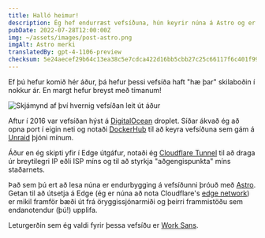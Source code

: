 ```yaml
---
title: Halló heimur!
description: Ég hef endurræst vefsíðuna, hún keyrir núna á Astro og er dreift á Edge!
pubDate: 2022-07-28T12:00:00Z
img: ~/assets/images/post-astro.png
imgAlt: Astro merki
translatedBy: gpt-4-1106-preview
checksum: 5e24aecef29b64c13ea38c5e7cdca422d16bb5cbb27c25c66117f6c401f99b99
---
```



Ef þú hefur komið hér áður, þá hefur þessi vefsíða haft "hæ þar" skilaboðin í nokkur ár. En margt hefur breyst með tímanum!

<Image src={OldWebsiteImage} alt="Skjámynd af því hvernig vefsíðan leit út áður" format="webp" />

Aftur í 2016 var vefsíðan hýst á [DigitalOcean](https://digitalocean.com) droplet. Síðar ákvað ég að opna port í eigin neti og notaði [DockerHub](https://hub.docker.com/r/barrenechea/barrenechea-website) til að keyra vefsíðuna sem gám á [Unraid](https://unraid.net) þjóni mínum.

Áður en ég skipti yfir í Edge útgáfur, notaði ég [Cloudflare Tunnel](https://www.cloudflare.com/products/tunnel/) til að draga úr breytilegri IP eðli ISP míns og til að styrkja "aðgengispunkta" míns staðarnets.

Það sem þú ert að lesa núna er endurbygging á vefsíðunni þróuð með [Astro](https://astro.build). Getan til að útsetja á Edge (ég er núna að nota Cloudflare's [edge network](https://www.cloudflare.com/learning/cdn/glossary/edge-server/)) er mikil framför bæði út frá öryggissjónarmiði og þeirri frammistöðu sem endanotendur (þú!) upplifa.

Leturgerðin sem ég valdi fyrir þessa vefsíðu er [Work Sans](https://fonts.google.com/specimen/Work+Sans).
